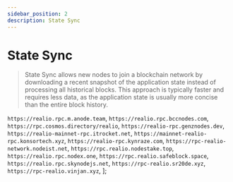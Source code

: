 ```yaml
---
sidebar_position: 2
description: State Sync
---
```


# State Sync

> State Sync allows new nodes to join a blockchain network by downloading a recent snapshot of the application state instead of processing all historical blocks. This approach is typically faster and requires less data, as the application state is usually more concise than the entire block history.



`https://realio.rpc.m.anode.team`,
`https://realio.rpc.bccnodes.com`,
`https://rpc.cosmos.directory/realio`,
`https://realio-rpc.genznodes.dev`,
`https://realio-mainnet-rpc.itrocket.net`,
`https://mainnet-realio-rpc.konsortech.xyz`,
`https://realio-rpc.kynraze.com`,
`https://rpc-realio-network.nodeist.net`,
`https://rpc.realio.nodestake.top`,
`https://realio.rpc.nodex.one`,
`https://rpc.realio.safeblock.space`,
`https://realio.rpc.skynodejs.net`,
`https://rpc-realio.sr20de.xyz`,
`https://rpc-realio.vinjan.xyz`,
];



<SelectPaste endpoints={endpoints} codeTemplate={stateSync} home={home} binary={binary} tip="Click on any RPC to paste it into the code block." />